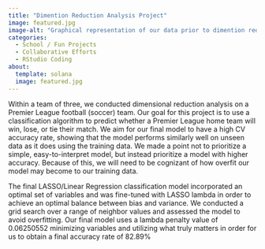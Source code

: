 ```yaml
---
title: "Dimention Reduction Analysis Project"
image: featured.jpg
image-alt: "Graphical representation of our data prior to dimention reduction analysis"
categories:
  - School / Fun Projects
  - Collaborative Efforts
  - RStudio Coding
about: 
  template: solana
  image: featured.jpg
---
```


Within a team of three, we conducted dimensional reduction analysis on a Premier League football (soccer) team. Our goal for this project is to use a classification algorithm to predict whether a Premier League home team will win, lose, or tie their match. We aim for our final model to have a high CV accuracy rate, showing that the model performs similarly well on unseen data as it does using the training data. We made a point not to prioritize a simple, easy-to-interpret model, but instead prioritize a model with higher accuracy. Because of this, we will need to be cognizant of how overfit our model may become to our training data.

The final LASSO/Linear Regression classification model incorporated an optimal set of variables and was fine-tuned with LASSO lambda in order to achieve an optimal balance between bias and variance. We conducted a grid search over a range of neighbor values and assessed the model to avoid overfitting. Our final model uses a lambda penalty value of 0.06250552 minimizing variables and utilizing what truly matters in order for us to obtain a final accuracy rate of 82.89%
